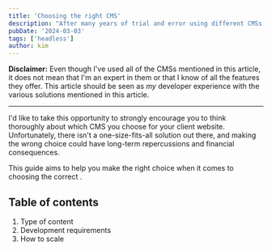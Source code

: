 ```yaml
---
title: 'Choosing the right CMS'
description: "After many years of trial and error using different CMSs, I've written down some of my thoughts and experiences."
pubDate: '2024-03-03'
tags: ['headless']
author: kim
---
```



**Disclaimer:** Even though I've used all of the CMSs mentioned in this article, it does not mean that I'm an expert in them or that I know of all the features they offer. This article should be seen as *my* developer experience with the various solutions mentioned in this article.

<hr />

I'd like to take this opportunity to strongly encourage you to think thoroughly about which CMS you choose for your client website. Unfortunately, there isn't a one-size-fits-all solution out there, and making the wrong choice could have long-term repercussions and financial consequences.

This guide aims to help you make the right choice when it comes to choosing the correct <GlossaryEntry id="headless-cms" text="Headless CMS" />.

## Table of contents
1. Type of content
2. Development requirements
3. How to scale